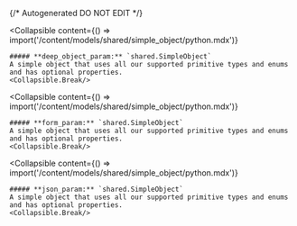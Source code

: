 {/* Autogenerated DO NOT EDIT  */}

<Collapsible
    content={() => import('/content/models/shared/simple_object/python.mdx')}
>
    ##### **deep_object_param:** `shared.SimpleObject`
    A simple object that uses all our supported primitive types and enums and has optional properties.
    <Collapsible.Break/>
</Collapsible>

<Collapsible
    content={() => import('/content/models/shared/simple_object/python.mdx')}
>
    ##### **form_param:** `shared.SimpleObject`
    A simple object that uses all our supported primitive types and enums and has optional properties.
    <Collapsible.Break/>
</Collapsible>

<Collapsible
    content={() => import('/content/models/shared/simple_object/python.mdx')}
>
    ##### **json_param:** `shared.SimpleObject`
    A simple object that uses all our supported primitive types and enums and has optional properties.
    <Collapsible.Break/>
</Collapsible>

